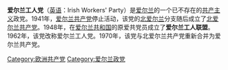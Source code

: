 {{not|工人党 (爱尔兰)}}
{{共产党}}
'''爱尔兰工人党'''（[[英语|英语]]：Irish Workers' Party）是[[爱尔兰|爱尔兰]]的一个已不存在的[[共产主义|共产主义]]政党。1941年，[[爱尔兰共产党|爱尔兰共产党]]停止活动，该党的[[北爱尔兰|北爱尔兰]]分支随后成立了[[北爱尔兰共产党|北爱尔兰共产党]]。1948年，在[[爱尔兰共和国|爱尔兰共和国]]的原爱共党员成立了'''爱尔兰工人联盟'''。1962年，该党改称爱尔兰工人党。1970年，该党与北爱尔兰共产党重新合并为爱尔兰共产党。

{{爱尔兰历史政党}}
[[Category:欧洲共产党|Category:欧洲共产党]]
[[Category:爱尔兰政党|Category:爱尔兰政党]]
